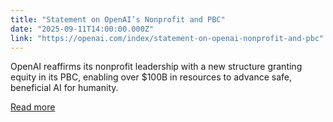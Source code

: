 ```yaml
---
title: "Statement on OpenAI’s Nonprofit and PBC"
date: "2025-09-11T14:00:00.000Z"
link: "https://openai.com/index/statement-on-openai-nonprofit-and-pbc"
---
```


OpenAI reaffirms its nonprofit leadership with a new structure granting equity in its PBC, enabling over $100B in resources to advance safe, beneficial AI for humanity.

[Read more](https://openai.com/index/statement-on-openai-nonprofit-and-pbc)
